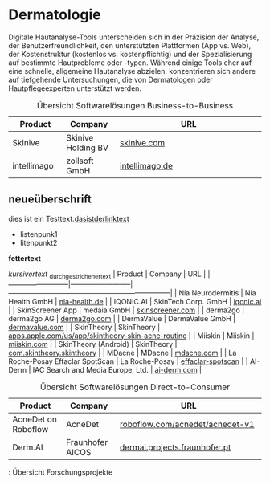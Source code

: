 # Dermatologie

Digitale Hautanalyse-Tools unterscheiden sich in der Präzision der Analyse, der Benutzerfreundlichkeit, den unterstützten Plattformen (App vs. Web), der Kostenstruktur (kostenlos vs. kostenpflichtig) und der Spezialisierung auf bestimmte Hautprobleme oder -typen. Während einige Tools eher auf eine schnelle, allgemeine Hautanalyse abzielen, konzentrieren sich andere auf tiefgehende Untersuchungen, die von Dermatologen oder Hautpflegeexperten unterstützt werden. 

| Product                  | Company                  | URL                                                                 |
|--------------------------|--------------------------|---------------------------------------------------------------------|
| Skinive                  | Skinive Holding BV       | [skinive.com](https://skinive.com/de/for-specialists/)              |
| intellimago              | zollsoft GmbH            | [intellimago.de](https://intellimago.de)                            |

: Übersicht Softwarelösungen Business-to-Business



## neueüberschrift

dies ist ein Testtext.[dasistderlinktext](https://dasistderlinktext.de)

* listenpunk1
* litenpunkt2

**fettertext**

*kursivertext*
~durchgestrichenertext~
| Product                  | Company                  | URL                                                                 |
|--------------------------|--------------------------|---------------------------------------------------------------------|
| Nia Neurodermitis       | Nia Health GmbH          | [nia-health.de](https://www.nia-health.de/)                         |
| IQONIC.AI                | SkinTech Corp. GmbH      | [iqonic.ai](https://www.iqonic.ai/de)                               |
| SkinScreener App         | medaia GmbH              | [skinscreener.com](https://skinscreener.com)                        |
| derma2go                 | derma2go AG              | [derma2go.com](https://www.derma2go.com)                             |
| DermaValue                | DermaValue GmbH          | [dermavalue.com](https://www.dermavalue.com/de/)                    |
| SkinTheory               | SkinTheory               | [apps.apple.com/us/app/skintheory-skin-acne-routine](https://apps.apple.com/us/app/skintheory-skin-acne-routine/id1490049787) |
| Miiskin                  | Miiskin                  | [miiskin.com](https://miiskin.com/)                                  |
| SkinTheory (Android)     | SkinTheory               | [com.skintheory.skintheory](https://play.google.com/store/apps/details?id=com.skintheory.skintheory&pli=1) |
| MDacne                   | MDacne                   | [mdacne.com](https://www.mdacne.com/)                                |
| La Roche-Posay Effaclar SpotScan | La Roche-Posay      | [effaclar-spotscan](https://www.larocheposay.de/event/effaclar-spotscan) |
| AI-Derm                  | IAC Search and Media Europe, Ltd. | [ai-derm.com](https://ai-derm.com/)                                 |

: Übersicht Softwarelösungen Direct-to-Consumer

| Product                  | Company                  | URL                                                                 |
|--------------------------|--------------------------|---------------------------------------------------------------------|
| AcneDet on Roboflow      | AcneDet                  | [roboflow.com/acnedet/acnedet-v1](https://universe.roboflow.com/acnedet/acnedet-v1) |
| Derm.AI                  | Fraunhofer AICOS         | [dermai.projects.fraunhofer.pt](http://dermai.projects.fraunhofer.pt/index.html) |

: Übersicht Forschungsprojekte
